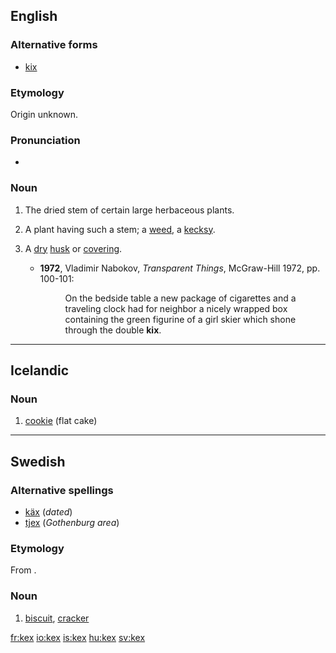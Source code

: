 ==English==

===Alternative forms===
* [[kix]]

===Etymology===
Origin unknown.

===Pronunciation===
* {{a|UK}} {{IPA|/kɛks/}}

===Noun===
{{en-noun|kexes}}

# {{context|obsolete|_|or|_|dialectal}} The dried stem of certain large herbaceous plants.
# {{obsolete|botany}} A plant having such a stem; a [[weed]], a [[kecksy]].
# {{rare}} A [[dry]] [[husk]] or [[covering]].
#* '''1972''', Vladimir Nabokov, ''Transparent Things'', McGraw-Hill 1972, pp. 100-101:
#*: On the bedside table a new package of cigarettes and a traveling clock had for neighbor a nicely wrapped box containing the green figurine of a girl skier which shone through the double '''kix'''.

----

==Icelandic==

===Noun===
{{infl|is|noun|g=n}}

# [[cookie]] (flat cake)

{{tbot entry|Icelandic|cookie|2010|February|is}}

----

==Swedish==

===Alternative spellings===
* [[käx]] (''dated'')
* [[tjex]] (''Gothenburg area'')

===Etymology===
From {{etyl|en|sv}} {{term|cakes}}.

===Noun===
{{infl|sv|noun|g=n}}
{{sv-noun-n-zero|genitive=}}

# [[biscuit]], [[cracker]]

[[fr:kex]]
[[io:kex]]
[[is:kex]]
[[hu:kex]]
[[sv:kex]]